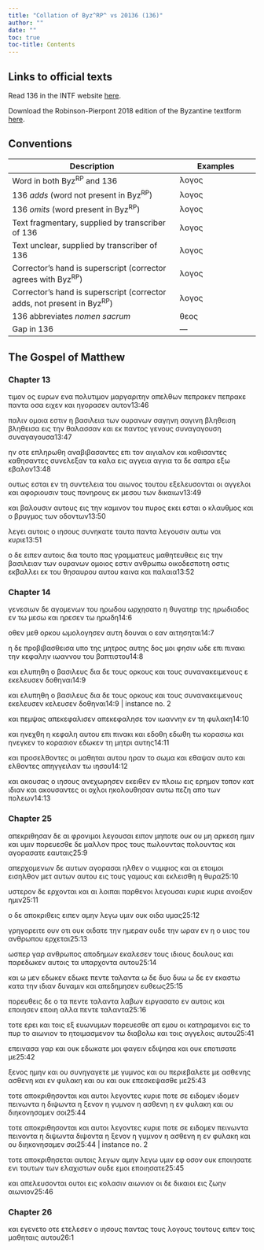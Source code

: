 ```yaml
---
title: "Collation of Byz^RP^ vs 20136 (136)"
author: ""
date: ""
toc: true
toc-title: Contents
---
```


::: {.callout-note appearance="minimal" icon="false" collapse="true"}
# Links to official texts

Read 136 in the INTF website [here](https://ntvmr.uni-muenster.de/manuscript-workspace?docID=20136).

Download the Robinson-Pierpont 2018 edition of the Byzantine textform [here](https://web.archive.org/web/20210413060536/https://byzantinetext.com/wp-content/uploads/2021/03/robinson-pierpont-2018-gnt-edition.pdf).


:::


::: {.callout-note appearance="minimal" icon="false" collapse="true"}
# Conventions

| Description                                                              	| Examples                           	|
|--------------------------------------------------------------------------	|------------------------------------	|
| Word in both Byz^RP^ and 136                                   	| λογος                              	|
| 136 *adds* (word not present in Byz^RP^)                       	| [λογος]{.greek-added}            	|
| 136 *omits* (word present in Byz^RP^)                          	| [λογος]{.greek-omitted}          	|
| Text fragmentary, supplied by transcriber of 136               	| [λογος]{.greek-supplied}         	|
| Text unclear, supplied by transcriber of 136                   	| [λογος]{.unclear}                	|
| Corrector's hand is superscript (corrector agrees with Byz^RP^)          	| [λογος]{.corr}                   	|
| Corrector's hand is superscript (corrector adds, not present in Byz^RP^) 	| [[λογος]{.corr}]{.greek-added} 	|
| 136 abbreviates *nomen sacrum*                                 	| [θεος]{.greek-abbr}            	|
| Gap in 136                                                     	| [―]{.gap}                        	|
:::

## The Gospel of Matthew

### Chapter 13

[τιμον]{.greek-added} [ος]{.greek-omitted} [ευρων]{.greek-omitted} [ενα]{.greek-omitted} [πολυτιμον]{.greek-omitted} μαργαριτην απελθων [πεπρακεν]{.greek-omitted} [πεπρακε]{.greek-added} παντα [ο]{.unclear}σα ειχεν και ηγορασεν αυτον[13:46]{.aside}

παλιν ομοια εστιν η βασιλεια των [ουρανων]{.greek-abbr} [σαγηνη]{.greek-omitted} [σαγινη]{.greek-added} [βληθειση]{.greek-omitted} [βληθεισα]{.greek-added} εις την θαλασσαν και εκ παντος γενους [συναγαγουση]{.greek-omitted} [[συ]{.unclear}ναγαγ[ο]{.unclear}υσα]{.greek-added}[13:47]{.aside}

ην οτε επληρωθη αναβιβασαντες επι τον αιγιαλον και [καθισαντες]{.greek-omitted} [καθησαντες]{.greek-added} συνελεξαν τα καλα εις [αγγεια]{.greek-omitted} [αγγια]{.greek-added} τα δε σαπρα εξω εβαλον[13:48]{.aside}

[ου]{.greek-supplied}τως εσται εν τη [σ]{.greek-supplied}υντελεια του αιω[ν]{.greek-supplied}ος [τουτου]{.greek-added} εξε[λε]{.greek-supplied}υσονται οι αγ[γ]{.greek-supplied}ελοι και αφοριου[σι]{.greek-supplied}ν τ[ο]{.unclear}υς πονηρους [ε]{.greek-supplied}κ μεσου των δι[κ]{.greek-supplied}αιων[13:49]{.aside}

και βαλουσιν [αυ]{.greek-supplied}τους εις την κα[μινον]{.greek-supplied} [του]{.unclear} [πυρος]{.unclear} [ε]{.greek-supplied}κει εσται ο κλαυθμος και ο βρυγμος [τ]{.greek-supplied}ων οδοντων[13:50]{.aside}

[λε]{.greek-supplied}γει αυτοις ο [ιησους]{.greek-abbr} συνηκατε ταυτα παντα λεγουσιν αυτω ναι [κυριε]{.greek-abbr}[13:51]{.aside}

[ο]{.greek-supplied} δε ειπεν αυτοις [δια]{.greek-omitted} [τουτο]{.greek-omitted} [πας]{.greek-omitted} [γραμματευς]{.greek-omitted} [μαθητευθεις]{.greek-omitted} [εις]{.greek-omitted} [την]{.greek-omitted} [βασιλειαν]{.greek-omitted} [των]{.greek-omitted} [ουρανων]{.greek-omitted} [ομοιος]{.greek-omitted} [εστιν]{.greek-omitted} [ανθρωπω]{.greek-omitted} [οικοδεσποτη]{.greek-omitted} [οστις]{.greek-omitted} [εκβαλλει]{.greek-omitted} [εκ]{.greek-omitted} [του]{.greek-omitted} [θησαυρου]{.greek-omitted} [αυτου]{.greek-omitted} [καινα]{.greek-omitted} [και]{.greek-omitted} [παλαια]{.greek-omitted}[13:52]{.aside}

### Chapter 14

γενεσιων δε αγομενων του ηρωδου ωρχησατο η θυγατηρ της ηρωδιαδος εν τω μεσω και ηρεσεν τω ηρωδη[14:6]{.aside}

οθεν μεθ ορκου ωμολογησεν αυτη δουναι ο εαν αιτησηται[14:7]{.aside}

η δε προβιβασθεισα υπο της [μητρος]{.greek-abbr} αυτης δος μοι φησιν ωδε επι πινακι την κεφαλην ιωαννου του βαπτιστου[14:8]{.aside}

και ελυπηθη ο βασιλευς δια δε τους ορκους και τους συνανακειμενους [ε]{.greek-added} [εκελευσεν]{.greek-omitted} [δοθηναι]{.greek-omitted}[14:9]{.aside}

[και]{.greek-omitted} [ελυπηθη]{.greek-omitted} [ο]{.greek-omitted} [βασιλευς]{.greek-omitted} [δια]{.greek-omitted} [δε]{.greek-omitted} [τους]{.greek-omitted} [ορκους]{.greek-omitted} [και]{.greek-omitted} [τους]{.greek-omitted} [συνανακειμενους]{.greek-omitted} [εκελευσεν]{.greek-omitted} [[κελ]{.greek-supplied}ευσεν]{.greek-added} δοθηναι[14:9 | instance no. 2]{.aside}

[και]{.greek-supplied} [π]{.unclear}εμψας [απεκεφαλισεν]{.greek-omitted} [απεκε[φα]{.greek-supplied}λησε]{.greek-added} τον ιωαννην [εν]{.greek-supplied} τη φυλακη[14:10]{.aside}

και [ην]{.greek-supplied}εχθη η κεφαλη [αυτ]{.greek-supplied}ου επι πινακι [κα]{.greek-supplied}ι [εδοθη]{.greek-omitted} [εδωθη]{.greek-added} τω κορα[σι]{.greek-supplied}ω και [ηνεγκεν]{.greek-omitted} [το]{.greek-added} [κορασιον]{.greek-added} [ε[δωκ]{.greek-supplied}εν]{.greek-added} τη [μητρι]{.greek-abbr} αυτης[14:11]{.aside}

[και]{.greek-supplied} [π]{.unclear}ροσελθοντες οι [μ]{.greek-supplied}αθηται αυτου η[ρ]{.greek-supplied}[α]{.unclear}ν το σωμα και ε[θ]{.greek-supplied}[α]{.unclear}ψαν αυτο και ελ[θο]{.greek-supplied}ντες απηγγειλαν [τ]{.unclear}ω [ιησου]{.greek-abbr}[14:12]{.aside}

[κ]{.greek-supplied}αι ακουσας ο [ιησους]{.greek-abbr} ανεχωρησεν εκειθεν εν πλοιω εις ερημον [τοπον]{.greek-omitted} [κατ]{.greek-omitted} [ιδιαν]{.greek-omitted} [και]{.greek-omitted} [ακουσαντες]{.greek-omitted} [οι]{.greek-omitted} [οχλοι]{.greek-omitted} [ηκολουθησαν]{.greek-omitted} [αυτω]{.greek-omitted} [πεζη]{.greek-omitted} [απο]{.greek-omitted} [των]{.greek-omitted} [πολεων]{.greek-omitted}[14:13]{.aside}

### Chapter 25

απεκριθησαν δε αι φρονιμοι [λεγουσαι]{.greek-omitted} [ειπον]{.greek-added} μηποτε [ουκ]{.greek-omitted} [ου]{.greek-added} [μη]{.greek-added} αρκεση ημιν και υμιν πορευεσθε δε μαλλον προς τους [πωλουντας]{.greek-omitted} [πολουντας]{.greek-added} και αγορασατε εαυταις[25:9]{.aside}

απερχομενων δε [αυτων]{.greek-omitted} αγορασαι ηλθεν ο νυμφιος και αι ετοιμοι εισηλθον μετ [αυτων]{.greek-added} [αυτου]{.corr} εις τους γαμους και εκλεισθη η θυρα[25:10]{.aside}

υστερον δε ερχονται και αι λοιπαι παρθενοι λεγουσαι [κυριε]{.greek-abbr} [κυριε]{.greek-abbr} ανοιξον ημιν[25:11]{.aside}

ο δε αποκριθεις ειπεν αμην λεγω υμιν [ου]{.greek-supplied}[κ]{.unclear} οιδα υμας[25:12]{.aside}

γρηγορειτε ουν οτι [ο]{.unclear}υκ οιδατε την ημεραν ουδε την ωραν [εν]{.greek-omitted} [η]{.greek-omitted} [ο]{.greek-omitted} [υιος]{.greek-omitted} [του]{.greek-omitted} [ανθρωπου]{.greek-omitted} [ερχεται]{.greek-omitted}[25:13]{.aside}

ωσπερ γαρ [ανθρωπος]{.greek-abbr} αποδημων εκαλεσεν τους ιδιους δουλους και παρεδωκεν αυτοις τα υπαρχοντα αυτου[25:14]{.aside}

και ω μεν [εδωκεν]{.greek-omitted} [εδωκε]{.greek-added} πεντε ταλαντα ω δε [δυο]{.greek-omitted} [δυω]{.greek-added} ω δε εν εκαστω κατα την ιδιαν δυναμιν και απεδημησεν ευθεως[25:15]{.aside}

πορευθεις δε ο τα πεντε ταλαντα λαβων ειργασατο εν αυτοις και [εποιησεν]{.greek-omitted} [εποιη]{.greek-added} [αλλα]{.greek-omitted} [πεντε]{.greek-omitted} [ταλαντα]{.greek-omitted}[25:16]{.aside}

[τοτε]{.greek-omitted} [ερει]{.greek-omitted} [και]{.greek-omitted} [τοις]{.greek-omitted} [εξ]{.greek-omitted} [ευωνυμων]{.greek-omitted} [πορευεσθε]{.greek-omitted} [απ]{.greek-omitted} [εμου]{.greek-omitted} [οι]{.greek-omitted} [κατηραμενοι]{.greek-omitted} εις το πυρ [το]{.greek-omitted} [αιωνιον]{.greek-omitted} το ητοιμασμενον τω διαβολω και τοις αγγελοις αυτου[25:41]{.aside}

επεινασα γαρ και ουκ εδωκατε μοι φαγειν εδιψησα και ουκ εποτισατε με[25:42]{.aside}

ξενος ημην και ου συνηγαγετε με γυμνος και ου περιεβαλετε με [ασθενης]{.greek-omitted} [ασθενη]{.greek-added} και εν φυλακη και [ου]{.greek-added} [και]{.greek-added} ουκ επεσκεψασθε με[25:43]{.aside}

τοτε αποκριθησονται και αυτοι λεγοντες [κυριε]{.greek-abbr} ποτε σε [ειδομεν]{.greek-omitted} [ιδομεν]{.greek-added} [πεινωντα]{.greek-omitted} [η]{.greek-omitted} [διψωντα]{.greek-omitted} [η]{.greek-omitted} [ξενον]{.greek-omitted} [η]{.greek-omitted} [γυμνον]{.greek-omitted} [η]{.greek-omitted} [ασθενη]{.greek-omitted} [η]{.greek-omitted} [εν]{.greek-omitted} [φυλακη]{.greek-omitted} [και]{.greek-omitted} [ου]{.greek-omitted} [διηκονησαμεν]{.greek-omitted} [σοι]{.greek-omitted}[25:44]{.aside}

[τοτε]{.greek-omitted} [αποκριθησονται]{.greek-omitted} [και]{.greek-omitted} [αυτοι]{.greek-omitted} [λεγοντες]{.greek-omitted} [κυριε]{.greek-omitted} [ποτε]{.greek-omitted} [σε]{.greek-omitted} [ειδομεν]{.greek-omitted} [πεινωντα]{.greek-omitted} [πεινοντα]{.greek-added} η [διψωντα]{.greek-omitted} [διψοντα]{.greek-added} η ξενον η γυμνον η ασθενη η εν φυλακη και ου διηκονησαμεν σοι[25:44 | instance no. 2]{.aside}

τοτε αποκριθησεται αυτοις λεγων αμην λεγω υμιν εφ οσον ουκ εποιησατε ενι τουτων των ελαχιστων ουδε εμοι εποιησατε[25:45]{.aside}

και απελευσονται ουτοι εις κολασιν αιωνιον οι δε δικαιοι εις ζωην αιωνιον[25:46]{.aside}

### Chapter 26

και εγενετο οτε ετελεσεν ο [ιησους]{.greek-abbr} παντας τους λογους τουτους [ειπεν]{.greek-omitted} [τοις]{.greek-omitted} [μαθηταις]{.greek-omitted} [αυτου]{.greek-omitted}[26:1]{.aside}


